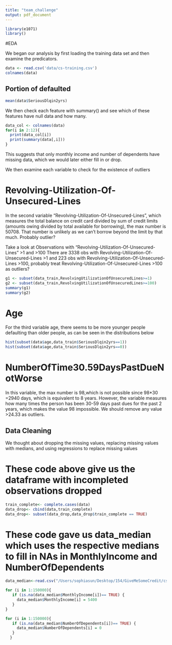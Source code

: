 ```yaml
---
title: "team_challenge"
output: pdf_document
---
```


```r
library(e1071)
library()
```
#EDA

We began our analysis by first loading the training data set and then examine the predicators.

```r
data <- read.csv('data/cs-training.csv')
colnames(data)
```

## Portion of defaulted
```r
mean(data$SeriousDlqin2yrs)
```


We then check each feature with summary() and see which of these features have null data and how many.

```r
data_col <- colnames(data)
for(i in 2:12){
  print(data_col[i])
  print(summary(data[,i]))
}
```
This suggests that only monthly income and number of dependents have missing data, which we would later either fill in or drop.

We then examine each variable to check for the existence of outliers


# Revolving-Utilization-Of-Unsecured-Lines
In the second variable "Revolving-Utilization-Of-Unsecured-Lines", which measures the total balance on credit card divided by sum of credit limits (amounts owing divided by total available for borrowing), the max number is 50708. That number is unlikely as we can't borrow beyond the limit by that much. Probably outlier?

Take a look at Observations with "Revolving-Utilization-Of-Unsecured-Lines" >1 and >100
There are 3338 obs with Revolving-Utilization-Of-Unsecured-Lines >1 and 223 obs with Revolving-Utilization-Of-Unsecured-Lines >100, probably treat Revolving-Utilization-Of-Unsecured-Lines >100 as outliers?

```r
g1 <- subset(data_train,RevolvingUtilizationOfUnsecuredLines>=1)
g2 <- subset(data_train,RevolvingUtilizationOfUnsecuredLines>=100)
summary(g1)
summary(g2)
```

# Age
For the third variable age, there seems to be more younger people defaulting than older people, as can be seen in the distributions below
```r
hist(subset(data$age,data_train$SeriousDlqin2yrs==1))
hist(subset(data$age,data_train$SeriousDlqin2yrs==0))
```

# NumberOfTime30.59DaysPastDueNotWorse

In this variable, the max number is 98,which is not possible since 98*30 =2940 days, which is equivalent to 8 years. However, the variable measures how many times the person has been 30-59 days past dues for the past 2 years, which makes the value 98 impossible. We should remove any value >24.33 as outliers. 






## Data Cleaning

We thought about dropping the missing values, replacing missing values with medians, and using regressions to replace missing values

# These code above give us the dataframe with incompleted observations dropped 
```r
train_complete<- complete.cases(data)
data_drop<- cbind(data,train_complete)
data_drop<- subset(data_drop,data_drop$train_complete == TRUE)
```

# These code gave us data_median which uses the respective medians to fill in NAs in MonthlyIncome and NumberOfDependents
```r
data_median<-read.csv("/Users/sophiasun/Desktop/154/GiveMeSomeCredit/cs-training.csv",header= TRUE,sep=",")

for (i in 1:150000){
   if (is.na(data_median$MonthlyIncome[i])== TRUE) {
     data_median$MonthlyIncome[i] = 5400
   }
}

for (i in 1:150000){
   if (is.na(data_median$NumberOfDependents[i])== TRUE) {
     data_median$NumberOfDependents[i] = 0
   }
  }

```

